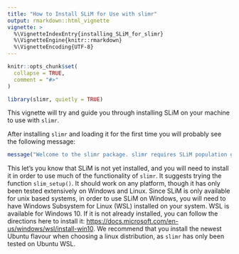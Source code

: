 ```yaml
---
title: "How to Install SLiM for Use with slimr"
output: rmarkdown::html_vignette
vignette: >
  %\VignetteIndexEntry{installing_SLiM_for_slimr}
  %\VignetteEngine{knitr::rmarkdown}
  %\VignetteEncoding{UTF-8}
---
```


```r
knitr::opts_chunk$set(
  collapse = TRUE,
  comment = "#>"
)
```

```r
library(slimr, quietly = TRUE)
```

This vignette will try and guide you through installing SLiM on your machine to use with `slimr`.

After installing `slimr` and loading it for the first time you will probably see the following message:

```r
message("Welcome to the slimr package. slimr requires SLiM population genetics forward simulation software. Run slim_setup() for slimr to attempt to download and install the package automatically. If that doesn't work, try installing manually by going to https://messerlab.org/slim/ and following the instructions.")
```

This let's you know that SLiM is not yet installed, and you will need to install it in order to use much of the functionality of `slimr`. It suggests trying the function `slim_setup()`. It should work on any platform, though it has only been tested extensively on Windows and Linux. Since SLiM is only available for unix based systems, in order to use SLiM on Windows, you will need to have Windows Subsystem for Linux (WSL) installed on your system. WSL is available for Windows 10. If it is not already installed, you can follow the directions here to install it: [https://docs.microsoft.com/en-us/windows/wsl/install-win10](https://docs.microsoft.com/en-us/windows/wsl/install-win10). We recommend that you install the newest Ubuntu flavour when choosing a linux distribution, as `slimr` has only been tested on Ubuntu WSL. 
